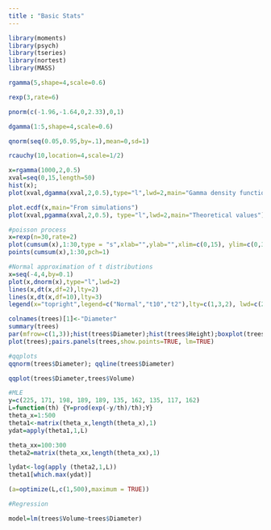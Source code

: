 ```yaml
---
title : "Basic Stats"
---
```


```R
library(moments)
library(psych) 
library(tseries) 
library(nortest) 
library(MASS)
```

```R
rgamma(5,shape=4,scale=0.6)

rexp(3,rate=6)

pnorm(c(-1.96,-1.64,0,2.33),0,1)

dgamma(1:5,shape=4,scale=0.6)

qnorm(seq(0.05,0.95,by=.1),mean=0,sd=1)

rcauchy(10,location=4,scale=1/2)

x=rgamma(1000,2,0.5)
xval=seq(0,15,length=50)
hist(x);
plot(xval,dgamma(xval,2,0.5),type="l",lwd=2,main="Gamma density function",xlab="x")

```

```R
plot.ecdf(x,main="From simulations")
plot(xval,pgamma(xval,2,0.5), type="l",lwd=2,main="Theoretical values")
```

```R
#poisson process
x=rexp(n=30,rate=2)
plot(cumsum(x),1:30,type = "s",xlab="",ylab="",xlim=c(0,15), ylim=c(0,35))
points(cumsum(x),1:30,pch=1)
```

```R
#Normal approximation of t distributions
x=seq(-4,4,by=0.1)
plot(x,dnorm(x),type="l",lwd=2)
lines(x,dt(x,df=2),lty=2)
lines(x,dt(x,df=10),lty=3)
legend(x="topright",legend=c("Normal","t10","t2"),lty=c(1,3,2), lwd=c(2,1,1))
```


```R
colnames(trees)[1]<-"Diameter"
summary(trees)
par(mfrow=c(1,3));hist(trees$Diameter);hist(trees$Height);boxplot(trees)
plot(trees);pairs.panels(trees,show.points=TRUE, lm=TRUE)

```


```R
#qqplots
qqnorm(trees$Diameter); qqline(trees$Diameter)

qqplot(trees$Diameter,trees$Volume)
```

```R
#MLE
y=c(225, 171, 198, 189, 189, 135, 162, 135, 117, 162)
L=function(th) {Y=prod(exp(-y/th)/th);Y}
theta_x=1:500
theta1<-matrix(theta_x,length(theta_x),1)
ydat=apply(theta1,1,L)

theta_xx=100:300
theta2=matrix(theta_xx,length(theta_xx),1)

lydat<-log(apply (theta2,1,L))
theta1[which.max(ydat)]

(a=optimize(L,c(1,500),maximum = TRUE))
```

```R
#Regression

model=lm(trees$Volume~trees$Diameter)
```


```R
```
